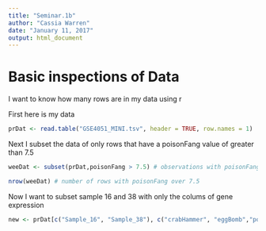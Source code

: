 ```yaml
---
title: "Seminar.1b"
author: "Cassia Warren"
date: "January 11, 2017"
output: html_document
---
```


# Basic inspections of Data

I want to know how many rows are in my data using r

First here is my data
```r
prDat <- read.table("GSE4051_MINI.tsv", header = TRUE, row.names = 1)
```

Next I subset the data of only rows that have a poisonFang value of greater than 7.5
```r
weeDat <- subset(prDat,poisonFang > 7.5) # observations with poisonFang over 7.5

nrow(weeDat) # number of rows with poisonFang over 7.5

```

Now I want to subset sample 16 and 38 with only the colums of gene expression

``` r

new <- prDat[c("Sample_16", "Sample_38"), c("crabHammer", "eggBomb","poisonFang")]
```



